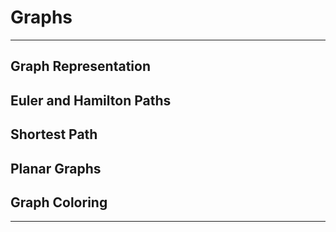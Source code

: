 # Graphs

************************
## Graph Representation
## Euler and Hamilton Paths
## Shortest Path
## Planar Graphs
## Graph Coloring
************************
